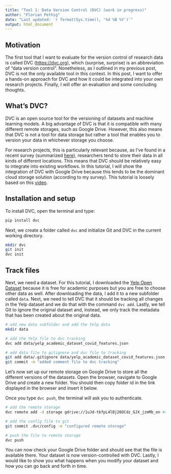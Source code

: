 ```yaml
---
title: "Tool 1: Data Version Control (DVC) (work in progress)"
author: "Florian Pethig"
date: "Last updated: `r format(Sys.time(), '%d %B %Y')`"
output: html_document
---
```


## Motivation

The first tool that I want to evaluate for the version control of research data is called DVC ([https://dvc.org](https://dvc.org)), which (surprise, surprise) is an abbreviation of "data version control". Nonetheless, as I outlined in my previous post, DVC is not the only available tool in this context. In this post, I want to offer a hands-on approach for DVC and how it could be integrated into your own research projects. Finally, I will offer an evaluation and some concluding thoughts.

## What's DVC?

DVC is an open source tool for the versioning of datasets and machine learning models. A big advantage of DVC is that it is compatible with many different remote storages, such as Google Drive. However, this also means that DVC is not a tool for data storage but rather a tool that enables you to version your data in whichever storage you choose. 

For research projects, this is particularly relevant because, as I've found in a recent survey (summarized [here](https://de.wikiversity.org/wiki/Wikiversity:Fellow-Programm_Freies_Wissen/Einreichungen/Data_Version_Control:_Best_Practice_for_Reproducible,_Shareable_Science%3F/Book)), researchers tend to store their data in all kinds of different locations. This means that DVC should be relatively easy to integrate into existing workflows. In this tutorial, I will show the integration of DVC with Google Drive because this tends to be the dominant cloud storage solution (according to my survey). This tutorial is loosely based on this [video](https://www.youtube.com/watch?v=kLKBcPonMYw).

## Installation and setup

To install DVC, open the terminal and type:

```bash
pip install dvc
```

Next, we create a folder called `dvc` and initialize Git and DVC in the current working directory.

```bash
mkdir dvc
git init
dvc init
```

## Track files

Next, we need a dataset. For this tutorial, I downloaded the [Yelp Open Dataset](https://www.yelp.com/dataset) because it is free for academic purposes but you are free to choose other data as well. After downloading the data, I add it to a new subfolder called `data`. Next, we need to tell DVC that it should be tracking all changes in the Yelp dataset and we do that with the command `dvc add`. Lastly, we tell Git to ignore the original dataset and, instead, we only track the metadata that has been created about the original data. 

```bash
# add new data subfolder and add the Yelp data
mkdir data

# add the Yelp file to dvc tracking
dvc add data/yelp_academic_dataset_covid_features.json

# add data file to gitignore and dvc file to tracking
git add data/.gitignore data/yelp_academic_dataset_covid_features.json.dvc
git commit -m "added comment file to dvc tracking"
```

Let's now set up our remote storage on Google Drive to store all the different versions of the datasets. Open the browser, navigate to Google Drive and create a new folder. You should then copy folder id in the link displayed in the browser and insert it below.

Once you type `dvc push`, the terminal will ask you to authenticate.

```bash
# add the remote storage
dvc remote add -d storage gdrive://1uJd-tbfpL4lBj26OCdz_GJX_jzmMb_en #replace with your own id

# add the config file to git
git commit .dvc/config -m "configured remote storage"

# push the file to remote storage
dvc push
```

You can now check your Google Drive folder and should see that the file is available there. Your dataset is now version-controlled with DVC. Lastly, I would like to show you what happens when you modify your dataset and how you can go back and forth in time.
